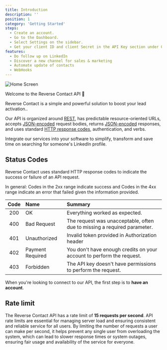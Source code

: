 ```yaml
---
title: Introduction
description: ''
position: 1
category: 'Getting Started'
steps:
  - Create an account.
  - Go to the Dashboard.
  - Select Settings on the sidebar.
  - Get your client ID and client Secret in the API Key section under Organization (You may have to scroll down)
features:
  - Do follow up on LinkedIn
  - Discover a new channel for sales & marketing
  - Automate update of contacts
  - WebHooks
---
```


![Home Screen](./images/getting-started.png "Landing page after login")


Welcome to the Reverse Contact API 👋

Reverse Contact is a simple and powerful solution to boost your lead activation..

Our API is organized around [REST](https://en.wikipedia.org/wiki/Representational_State_Transfer), has predictable resource-oriented URLs, accepts [JSON-encoded](https://www.json.org/json-en.html)  request bodies, returns [JSON-encoded](https://www.json.org/json-en.html) responses, and uses standard [HTTP response codes](https://en.wikipedia.org/wiki/List_of_HTTP_status_codes), authentication, and verbs.

Integrate our services into your software to simplify, transform and save time on searching for someone's LinkedIn profile.

## Status Codes
Reverse Contact uses standard HTTP response codes to indicate the success or failure of an API request.

In general: Codes in the 2xx range indicate success and Codes in the 4xx range indicate an error that failed given the information provided.

| Code	 | Name	 | Summary |
| :---:    | :---   | :---     |
|200	|OK	| Everything worked as expected.|
|400	|Bad Request |	The request was unacceptable, often due to missing a required parameter. |
|401	|Unauthorized	|Invalid token provided in Authorization header |
|402	|Payment Required	|You don't have enough credits on your account to perform the request.  |
|403	|Forbidden	| The API key doesn't have permissions to perform the request.|


When you're looking to connect to our API, the first step is to __have an account__.



## Rate limit

The Reverse Contact API has a rate limit of __15 requests per second__. API rate limits are essential for managing server load and ensuring consistent and reliable service for all users. By limiting the number of requests a user can make per second, it helps prevent any single user from overloading the system, which can lead to slower response times or system outages, ensuring fair usage and availability of the service for everyone.
